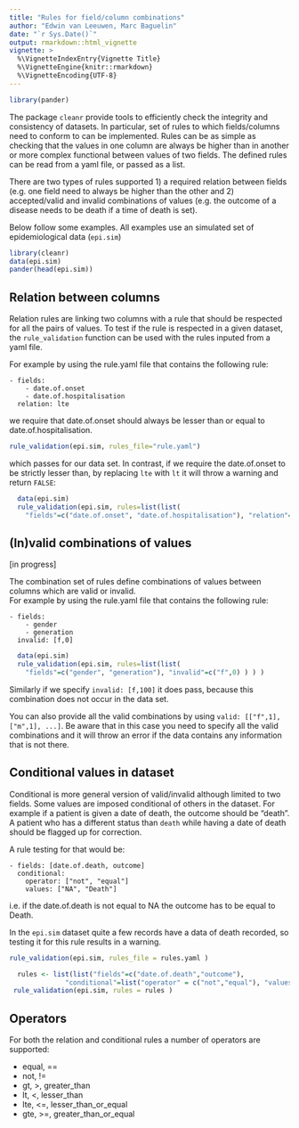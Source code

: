 ```yaml
---
title: "Rules for field/column combinations"
author: "Edwin van Leeuwen, Marc Baguelin"
date: "`r Sys.Date()`"
output: rmarkdown::html_vignette
vignette: >
  %\VignetteIndexEntry{Vignette Title}
  %\VignetteEngine{knitr::rmarkdown}
  %\VignetteEncoding{UTF-8}
---
```


```r
library(pander)
```

The package `cleanr` provide tools to efficiently check the integrity and consistency of datasets. In particular, set of rules to which fields/columns need to conform to can be implemented. Rules can be as simple as checking that the values in one column are always be higher than in another or more complex functional between values of two fields. The defined rules can be read from a yaml file, or passed as a list.

There are two types of rules supported 1) a required relation between fields (e.g. one field need to always be higher than the other and 2) accepted/valid and invalid combinations of values (e.g. the outcome of a disease needs to be death if a time of death is set).

Below follow some examples. All examples use an simulated set of epidemiological data (`epi.sim`)
```r
library(cleanr)
data(epi.sim)
pander(head(epi.sim))
```

## Relation between columns

Relation rules are linking two columns with a rule that should be respected for all the pairs of values. To test if the rule is respected in a given dataset, the `rule_validation` function can be used with the rules inputed from a yaml file.

For example by using the rule.yaml file that contains the following rule:
```
- fields:
    - date.of.onset
    - date.of.hospitalisation
  relation: lte
```
we require that date.of.onset should always be lesser than or equal to date.of.hospitalisation.
```r
rule_validation(epi.sim, rules_file="rule.yaml")
```
which passes for our data set. In contrast, if we require the date.of.onset to be strictly lesser than, by replacing `lte` with `lt` it will throw a warning and return `FALSE`:
```r
  data(epi.sim)
  rule_validation(epi.sim, rules=list(list(
    "fields"=c("date.of.onset", "date.of.hospitalisation"), "relation"="lt" ) ) )
```

## (In)valid combinations of values

[in progress]

The combination set of rules define combinations of values between columns which are valid or invalid.  
For example by using the rule.yaml file that contains the following rule:
```
- fields:
    - gender
    - generation
  invalid: [f,0]
```

```r
  data(epi.sim)
  rule_validation(epi.sim, rules=list(list(
    "fields"=c("gender", "generation"), "invalid"=c("f",0) ) ) )
```

Similarly if we specify `invalid: [f,100]` it does pass, because this combination does not occur in the data set.

You can also provide all the valid combinations by using `valid: [["f",1],["m",1], ...]`. Be aware that in this case you need to specify all the valid combinations and it will throw an error if the data contains any information that is not there.

## Conditional values in dataset

Conditional is more general version of valid/invalid although limited to two fields.
Some values are imposed conditional of others in the dataset. For example if a patient is given a date of death, the outcome  should be "death". A patient who has a different status than `death` while having a date of death should be flagged up for correction.

A rule testing for that would be: 
```
- fields: [date.of.death, outcome]
  conditional:
    operator: ["not", "equal"]
    values: ["NA", "Death"]
```
i.e. if the date.of.death is not equal to NA the outcome has to be equal to Death.
 
In the `epi.sim` dataset quite a few records have a data of death recorded, so testing it for this rule results in a warning.

```r
rule_validation(epi.sim, rules_file = rules.yaml )
```

```r
  rules <- list(list("fields"=c("date.of.death","outcome"),
              "conditional"=list("operator" = c("not","equal"), "values"=c("NA","Death"))))
 rule_validation(epi.sim, rules = rules )
```

## Operators

For both the relation and conditional rules a number of operators are supported:

  - equal, ==
  - not, !=
  - gt, >, greater_than
  - lt, <, lesser_than
  - lte, <=, lesser_than_or_equal
  - gte, >=, greater_than_or_equal
 
